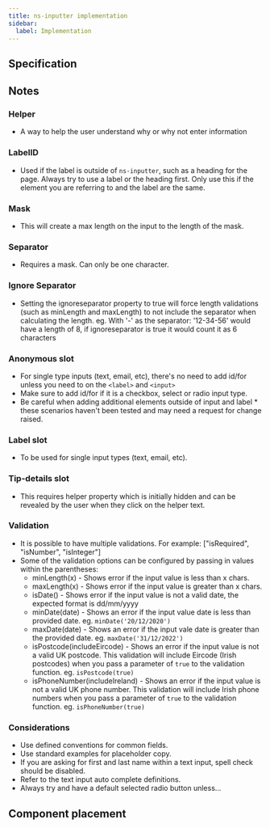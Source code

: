 ```yaml
---
title: ns-inputter implementation
sidebar:
  label: Implementation
---
```



## Specification

<Specification name="ns-inputter" />

## Notes

### Helper

- A way to help the user understand why or why not enter information

### LabelID

- Used if the label is outside of `ns-inputter`, such as a heading for the page. Always try to use a label or the heading first. Only use this if the element you are referring to and the label are the same.

### Mask

- This will create a max length on the input to the length of the mask.

### Separator

- Requires a mask. Can only be one character.

### Ignore Separator

- Setting the ignoreseparator property to true will force length validations (such as minLength and maxLength) to not include the separator when calculating the length. eg. With '-' as the separator: '12-34-56' would have a length of 8, if ignoreseparator is true it would count it as 6 characters

### Anonymous slot

- For single type inputs (text, email, etc), there's no need to add id/for unless you need to on the `<label>` and `<input>`
- Make sure to add id/for if it is a checkbox, select or radio input type.
- Be careful when adding additional elements outside of input and label * these scenarios haven't been tested and may need a request for change raised.

### Label slot

- To be used for single input types (text, email, etc).

### Tip-details slot

- This requires helper property which is initially hidden and can be revealed by the user when they click on the helper text.

### Validation

- It is possible to have multiple validations. For example: ["isRequired", "isNumber", "isInteger"]
- Some of the validation options can be configured by passing in values within the parentheses:
  - minLength(x) - Shows error if the input value is less than x chars.
  - maxLength(x) - Shows error if the input value is greater than x chars.
  - isDate() - Shows error if the input value is not a valid date, the expected format is dd/mm/yyyy
  - minDate(date) - Shows an error if the input value date is less than provided date.  eg. `minDate('20/12/2020')`
  - maxDate(date) - Shows an error if the input vale date is greater than the provided date.  eg. `maxDate('31/12/2022')`
  - isPostcode(includeEircode) - Shows an error if the input value is not a valid UK postcode.  This validation will include Eircode (Irish postcodes) when you pass a parameter of `true` to the validation function.  eg. `isPostcode(true)`
  - isPhoneNumber(includeIreland) - Shows an error if the input value is not a valid UK phone number.  This validation will include Irish phone numbers when you pass a parameter of `true` to the validation function.  eg. `isPhoneNumber(true)`

### Considerations

- Use defined conventions for common fields.
- Use standard examples for placeholder copy.
- If you are asking for first and last name within a text input, spell check should be disabled.
- Refer to the text input auto complete definitions.
- Always try and have a default selected radio button unless...

## Component placement

<Placement name={componentName} />
